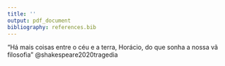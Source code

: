 ```yaml
---
title: ''
output: pdf_document
bibliography: references.bib
---
```


```{=tex}
\thispagestyle{empty}
\vspace*{20cm}
\begin{center}
\end{center}
```
"Há mais coisas entre o céu e a terra, Horácio, do que sonha a nossa vã filosofia" @shakespeare2020tragedia
